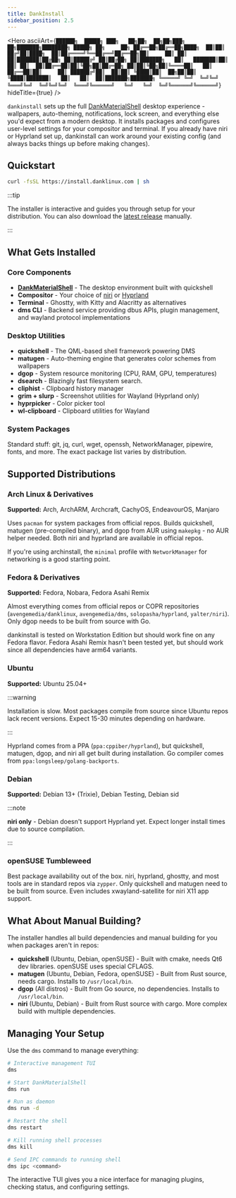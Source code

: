 ```yaml
---
title: DankInstall
sidebar_position: 2.5
---
```



<Hero
  asciiArt={`██████╗  █████╗ ███╗   ██╗██╗  ██╗██╗███╗   ██╗███████╗████████╗ █████╗ ██╗     ██╗
██╔══██╗██╔══██╗████╗  ██║██║ ██╔╝██║████╗  ██║██╔════╝╚══██╔══╝██╔══██╗██║     ██║
██║  ██║███████║██╔██╗ ██║█████╔╝ ██║██╔██╗ ██║███████╗   ██║   ███████║██║     ██║
██║  ██║██╔══██║██║╚██╗██║██╔═██╗ ██║██║╚██╗██║╚════██║   ██║   ██╔══██║██║     ██║
██████╔╝██║  ██║██║ ╚████║██║  ██╗██║██║ ╚████║███████║   ██║   ██║  ██║███████╗███████╗
╚═════╝ ╚═╝  ╚═╝╚═╝  ╚═══╝╚═╝  ╚═╝╚═╝╚═╝  ╚═══╝╚══════╝   ╚═╝   ╚═╝  ╚═╝╚══════╝╚══════╝`}
  hideTitle={true}
/>

`dankinstall` sets up the full [DankMaterialShell](./dankmaterialshell/overview.mdx) desktop experience - wallpapers, auto-theming, notifications, lock screen, and everything else you'd expect from a modern desktop. It installs packages and configures user-level settings for your compositor and terminal. If you already have niri or Hyprland set up, dankinstall can work around your existing config (and always backs things up before making changes).

## Quickstart

```bash
curl -fsSL https://install.danklinux.com | sh
```

:::tip

The installer is interactive and guides you through setup for your distribution. You can also download the [latest release](https://github.com/AvengeMedia/danklinux/releases) manually.

:::

## What Gets Installed

### Core Components
- **[DankMaterialShell](./dankmaterialshell/overview.mdx)** - The desktop environment built with quickshell
- **Compositor** - Your choice of [niri](https://github.com/YaLTeR/niri) or [Hyprland](https://hypr.land)
- **Terminal** - Ghostty, with Kitty and Alacritty as alternatives
- **dms CLI** - Backend service providing dbus APIs, plugin management, and wayland protocol implementations

### Desktop Utilities
- **quickshell** - The QML-based shell framework powering DMS
- **matugen** - Auto-theming engine that generates color schemes from wallpapers
- **dgop** - System resource monitoring (CPU, RAM, GPU, temperatures)
- **dsearch** - Blazingly fast filesystem search.
- **cliphist** - Clipboard history manager
- **grim + slurp** - Screenshot utilities for Wayland (Hyprland only)
- **hyprpicker** - Color picker tool
- **wl-clipboard** - Clipboard utilities for Wayland

### System Packages
Standard stuff: git, jq, curl, wget, openssh, NetworkManager, pipewire, fonts, and more. The exact package list varies by distribution.

## Supported Distributions

### Arch Linux & Derivatives

**Supported:** Arch, ArchARM, Archcraft, CachyOS, EndeavourOS, Manjaro

Uses `pacman` for system packages from official repos. Builds quickshell, matugen (pre-compiled binary), and dgop from AUR using `makepkg` - no AUR helper needed. Both niri and hyprland are available in official repos.

If you're using archinstall, the `minimal` profile with `NetworkManager` for networking is a good starting point.

### Fedora & Derivatives

**Supported:** Fedora, Nobara, Fedora Asahi Remix

Almost everything comes from official repos or COPR repositories (`avengemedia/danklinux`, `avengemedia/dms`, `solopasha/hyprland`, `yalter/niri`). Only dgop needs to be built from source with Go.

dankinstall is tested on Workstation Edition but should work fine on any Fedora flavor. Fedora Asahi Remix hasn't been tested yet, but should work since all dependencies have arm64 variants.

### Ubuntu

**Supported:** Ubuntu 25.04+

:::warning

Installation is slow. Most packages compile from source since Ubuntu repos lack recent versions. Expect 15-30 minutes depending on hardware.

:::

Hyprland comes from a PPA (`ppa:cppiber/hyprland`), but quickshell, matugen, dgop, and niri all get built during installation. Go compiler comes from `ppa:longsleep/golang-backports`.

### Debian

**Supported:** Debian 13+ (Trixie), Debian Testing, Debian sid

:::note

**niri only** - Debian doesn't support Hyprland yet. Expect longer install times due to source compilation.

:::

### openSUSE Tumbleweed

Best package availability out of the box. niri, hyprland, ghostty, and most tools are in standard repos via `zypper`. Only quickshell and matugen need to be built from source. Even includes xwayland-satellite for niri X11 app support.

## What About Manual Building?

The installer handles all build dependencies and manual building for you when packages aren't in repos:

- **quickshell** (Ubuntu, Debian, openSUSE) - Built with cmake, needs Qt6 dev libraries. openSUSE uses special CFLAGS.
- **matugen** (Ubuntu, Debian, Fedora, openSUSE) - Built from Rust source, needs cargo. Installs to `/usr/local/bin`.
- **dgop** (All distros) - Built from Go source, no dependencies. Installs to `/usr/local/bin`.
- **niri** (Ubuntu, Debian) - Built from Rust source with cargo. More complex build with multiple dependencies.

## Managing Your Setup

Use the `dms` command to manage everything:

```bash
# Interactive management TUI
dms

# Start DankMaterialShell
dms run

# Run as daemon
dms run -d

# Restart the shell
dms restart

# Kill running shell processes
dms kill

# Send IPC commands to running shell
dms ipc <command>
```

The interactive TUI gives you a nice interface for managing plugins, checking status, and configuring settings.
